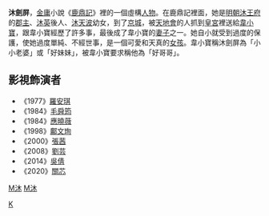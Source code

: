 {{金庸人物
|姓名=沐劍屏
|绰号=小郡主
|小说=[[鹿鼎記|鹿鼎記]]
|门派=沐王府小郡主<br />[[神龍教|神龍教]]教眾
|头衔=
|师父=
|徒弟
|血缘=[[沐英|沐英]]（祖先）<br />[[沐天波|沐天波]]（父親）<br />[[沐劍聲|沐劍聲]]（長兄）<br />[[韋小寶|韋小寶]]（丈夫）[[方怡|方怡]]（師姐）
|内功=
|轻功=
|武功=[[沐家拳|沐家拳]]
|兵器=
}}

'''沐劍屏'''，[[金庸|金庸]]小說《[[鹿鼎記|鹿鼎記]]》裡的一個虛構[[人物|人物]]。在鹿鼎記裡面，她是[[明朝|明朝]][[沐王府|沐王府]]的[[郡主|郡主]]、[[沐英|沐英]]後人、[[沐天波|沐天波]]幼女，到了[[京城|京城]]，被[[天地會|天地會]]的人抓到[[皇宮|皇宮]]裡送給[[韋小寶|韋小寶]]，跟韋小寶經歷了許多事，最後成了韋小寶的[[妻子|妻子]]之一。她自小就受到過度的保護，使她過度單純、不經世事，是一個可愛和天真的[[女孩|女孩]]。韋小寶稱沐劍屏為「小小老婆」或「好妹妹」，被韋小寶要求稱他為「好哥哥」。

==影視飾演者==
*《1977》[[羅安琪|羅安琪]]
*《1984》[[毛舜筠|毛舜筠]] 
*《1984》[[應曉薇|應曉薇]] 
*《1998》[[鄺文珣|鄺文珣]]
*《2000》[[张茜_(演员)|張茜]]
*《2008》[[刘芸_(影视演员)|劉芸]]
*《2014》[[吴倩_(演员)|吳倩]]
*《2020》[[關芯|關芯]]

{{fict-char-stub}}
{{金庸小作品}}
[[category:鹿鼎記角色|M沐]]
[[category:金庸筆下虛構角色|M沐]]
[[Category:沐姓|K]]